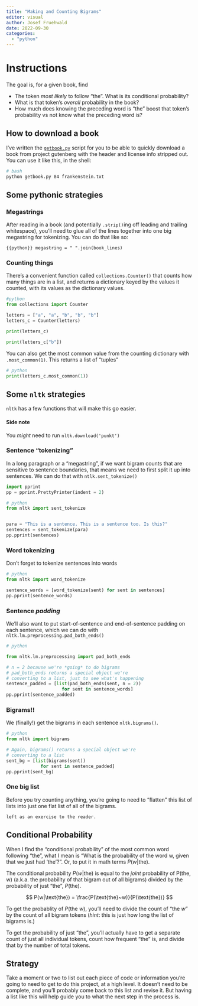 ```yaml
---
title: "Making and Counting Bigrams"
editor: visual
author: Josef Fruehwald
date: 2022-09-30
categories: 
  - "python"
---
```


# Instructions

The goal is, for a given book, find 

- The token *most likely* to follow "the". What is its conditional probability?
- What is that token's *overall* probability in the book?
- How much does knowing the preceding word is "the" boost that token's probability vs not know what the preceding word is?

## How to download a book

I've written the [`getbook.py`](assets/getbook.py) script for you to be able to quickly download a book from project gutenberg with the header and license info stripped out. You can use it like this, in the shell:

```bash
# bash
python getbook.py 84 frankenstein.txt
```

## Some pythonic strategies

### Megastrings
After reading in a book (and potentially `.strip()`ing off leading and trailing whitespace), you'll need to glue all of the lines together into one big megastring for tokenizing. You can do that like so:

```{{python}}
megastring = " ".join(book_lines)
```

### Counting things

There's a convenient function called `collections.Counter()` that counts how many things are in a list, and returns a dictionary keyed by the values it counted, with its values as the dictionary values.

```python
#python
from collections import Counter

letters = ["a", "a", "b", "b", "b"]
letters_c = Counter(letters)

print(letters_c)

print(letters_c["b"])
```

You can also get the most common value from the counting dictionary with `.most_common(1)`. This returns a list of "tuples"

```python
# python
print(letters_c.most_common(1))
```


## Some `nltk` strategies

`nltk` has a few functions that will make this go easier.

#### Side note 

You *might* need to run `nltk.download('punkt')` 

### Sentence "tokenizing"

In a long paragraph or a "megastring", if we want bigram counts that are sensitive to sentence boundaries, that means we need to first split it up into sentences. We can do that with `ntlk.sent_tokenize()`

```python
import pprint
pp = pprint.PrettyPrinter(indent = 2)
```


```python
# python
from nltk import sent_tokenize


para = "This is a sentence. This is a sentence too. Is this?"
sentences = sent_tokenize(para)
pp.pprint(sentences)
```

### Word tokenizing

Don't forget to tokenize sentences into words

```python
# python
from nltk import word_tokenize

sentence_words = [word_tokenize(sent) for sent in sentences]
pp.pprint(sentence_words)
```

### Sentence *padding*

We'll also want to put start-of-sentence and end-of-sentence padding on each sentence, which we can do with `nltk.lm.preprocessing.pad_both_ends()`

```python
# python

from nltk.lm.preprocessing import pad_both_ends

# n = 2 because we're *going* to do bigrams
# pad_both_ends returns a special object we're
# converting to a list, just to see what's happening
sentence_padded = [list(pad_both_ends(sent, n = 2)) 
                     for sent in sentence_words]
pp.pprint(sentence_padded)

```

### Bigrams!!

We (finally!) get the bigrams in each sentence `nltk.bigrams()`.

```python
# python
from nltk import bigrams

# Again, bigrams() returns a special object we're
# converting to a list
sent_bg = [list(bigrams(sent)) 
             for sent in sentence_padded]
pp.pprint(sent_bg)
```

### One big list

Before you try counting anything, you're going to need to "flatten" this list of lists into just one flat list of all of the bigrams.

```
left as an exercise to the reader.
```

## Conditional Probability

When I find the "conditional probability" of the most common word following "the", what I mean is "What is the probability of the word w, given that we just had 'the'?". Or, to put it in math terms $P(w | \text{the})$.

The conditional probability $P(w | \text{the})$ is equal to the *joint* probability of P(the, w) (a.k.a. the probability of that bigram out of all bigrams) divided by the probability of just "the", $P(\text{the})$.

$$
P(w|\text{the}) = \frac{P(\text{the}~w)}{P(\text{the})}
$$

To get the probablity of $P(\text{the}~w)$, you'll need to divide the count of "the *w*" by the count of all bigram tokens (*hint*: this is just how long the list of bigrams is.)

To get the probability of just "the", you'll actually have to get a separate count of just all individual tokens, count how frequent "the" is, and divide that by the number of total tokens.

## Strategy

Take a moment or two to list out each piece of code or information you're going to need to get to do this project, at a high level. It doesn't need to be complete, and you'll probably come back to this list and revise it. But having a list like this will help guide you to what the next step in the process is.



